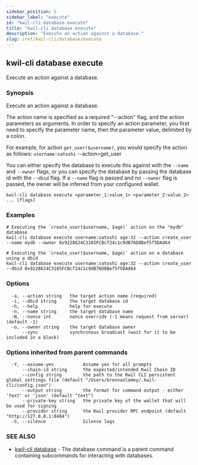 ```yaml
---
sidebar_position: 5
sidebar_label: "execute"
id: "kwil-cli-database-execute"
title: "kwil-cli database execute"
description: "Execute an action against a database."
slug: /ref/kwil-cli/database/execute
---
```


## kwil-cli database execute

Execute an action against a database.

### Synopsis

Execute an action against a database.

The action name is specified as a required "--action" flag, and the action parameters as arguments.
In order to specify an action parameter, you first need to specify the parameter name, then the parameter value, delimited by a colon.

For example, for action `get_user($username)`, you would specify the action as follows:
`username:satoshi` --action=get_user

You can either specify the database to execute this against with the `--name` and `--owner`
flags, or you can specify the database by passing the database id with the `--dbid` flag.  If a `--name`
flag is passed and no `--owner` flag is passed, the owner will be inferred from your configured wallet.

```
kwil-cli database execute <parameter_1:value_1> <parameter_2:value_2> ... [flags]
```

### Examples

```
# Executing the `create_user($username, $age)` action on the "mydb" database
kwil-cli database execute username:satoshi age:32 --action create_user --name mydb --owner 0x9228624C3185FCBcf24c1c9dB76D8Bef5f5DAd64

# Executing the `create_user($username, $age)` action on a database using a dbid
kwil-cli database execute username:satoshi age:32 --action create_user --dbid 0x9228624C3185FCBcf24c1c9dB76D8Bef5f5DAd64
```

### Options

```
  -a, --action string   the target action name (required)
  -i, --dbid string     the target database id
  -h, --help            help for execute
  -n, --name string     the target database name
  -N, --nonce int       nonce override (-1 means request from server) (default -1)
  -o, --owner string    the target database owner
      --sync            synchronous broadcast (wait for it to be included in a block)
```

### Options inherited from parent commands

```
  -Y, --assume-yes           Assume yes for all prompts
      --chain-id string      the expected/intended Kwil Chain ID
      --config string        the path to the Kwil CLI persistent global settings file (default "/Users/brennanlamey/.kwil-cli/config.json")
      --output string        the format for command output - either 'text' or 'json' (default "text")
      --private-key string   the private key of the wallet that will be used for signing
      --provider string      the Kwil provider RPC endpoint (default "http://127.0.0.1:8484")
  -S, --silence              Silence logs
```

### SEE ALSO

* [kwil-cli database](/docs/ref/kwil-cli/database)	 - The database command is a parent command containing subcommands for interacting with databases.

